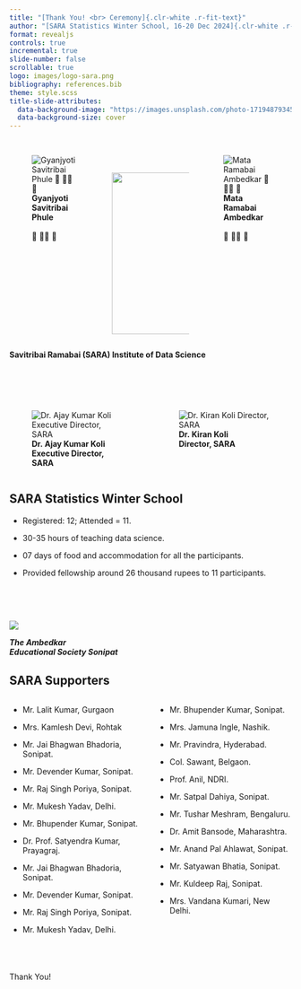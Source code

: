 ```yaml
---
title: "[Thank You! <br> Ceremony]{.clr-white .r-fit-text}"
author: "[SARA Statistics Winter School, 16-20 Dec 2024]{.clr-white .r-fit-text}"
format: revealjs
controls: true
incremental: true
slide-number: false
scrollable: true
logo: images/logo-sara.png
bibliography: references.bib
theme: style.scss
title-slide-attributes: 
  data-background-image: "https://images.unsplash.com/photo-1719487934500-c6aeb08a4c36?q=80&w=2030&auto=format&fit=crop&ixlib=rb-4.0.3&ixid=M3wxMjA3fDB8MHxwaG90by1wYWdlfHx8fGVufDB8fHx8fA%3D%3D"
  data-background-size: cover
---
```


##  {background-image="https://images.unsplash.com/photo-1615715035868-fc94bd5ffdac?q=80&w=2070&auto=format&fit=crop&ixlib=rb-4.0.3&ixid=M3wxMjA3fDB8MHxwaG90by1wYWdlfHx8fGVufDB8fHx8fA%3D%3D" background-size="cover" background-repeat="repeat"}

::::::: centering
:::::: columns
::: {.column width="35%"}
![**Gyanjyoti [Sa]{.clr-red}vitribai Phule**<br><br>🌺 🙏🏽 🌼](images/intro/savitrimai.png)
:::

::: {.column width="30%"}
<br>

![](images/logo-sara.png){width="3in" fig-align="center"}
:::

::: {.column width="35%"}
![**Mata [Ra]{.clr-red}mabai Ambedkar**<br><br>🌺 🙏🏽 🌼](images/intro/ramai.png)
:::
::::::

[**Savitribai Ramabai (SARA) Institute of Data Science**]{.r-fit-text}
:::::::

## {background-image="https://images.unsplash.com/photo-1615715035868-fc94bd5ffdac?q=80&w=2070&auto=format&fit=crop&ixlib=rb-4.0.3&ixid=M3wxMjA3fDB8MHxwaG90by1wYWdlfHx8fGVufDB8fHx8fA%3D%3D" background-size="cover" background-repeat="repeat"}

<br>
<br>

:::: {.columns .centering}

::: {.column width="50%"}
![**Dr. Ajay Kumar Koli<br>Executive Director, SARA**](images/ajay.png){fig-align="center"}
:::

::: {.column width="50%"}
![**Dr. Kiran Koli<br>Director, SARA**](images/kiran.png){fig-align="center"}
:::

::::

## SARA Statistics Winter School {background-color="#003262"}

- Registered: 12; Attended = 11.

- 30-35 hours of teaching data science.

- 07 days of food and accommodation for all the participants.

- Provided fellowship around 26 thousand rupees to 11 participants.

## {background-image="https://images.unsplash.com/photo-1615715035868-fc94bd5ffdac?q=80&w=2070&auto=format&fit=crop&ixlib=rb-4.0.3&ixid=M3wxMjA3fDB8MHxwaG90by1wYWdlfHx8fGVufDB8fHx8fA%3D%3D" background-size="cover"}

<br>
<br>

:::: {.centering}

![](images/sonipat-bhawan.png)

[***The Ambedkar <br>Educational Society Sonipat***]{.r-fit-text}

::::

## SARA Supporters {background-image="https://images.unsplash.com/photo-1615715035868-fc94bd5ffdac?q=80&w=2070&auto=format&fit=crop&ixlib=rb-4.0.3&ixid=M3wxMjA3fDB8MHxwaG90by1wYWdlfHx8fGVufDB8fHx8fA%3D%3D" background-size="cover"}

:::: {.columns  .r-fit-text}

::: {.column width="50%" .nonincremental}
- Mr. Lalit Kumar, Gurgaon

- Mrs. Kamlesh Devi, Rohtak

- Mr. Jai Bhagwan Bhadoria, Sonipat.

- Mr. Devender Kumar, Sonipat.

- Mr. Raj Singh Poriya, Sonipat.

- Mr. Mukesh Yadav, Delhi.

- Mr. Bhupender Kumar, Sonipat.

- Dr. Prof. Satyendra Kumar, Prayagraj.

- Mr. Jai Bhagwan Bhadoria, Sonipat.

- Mr. Devender Kumar, Sonipat.

- Mr. Raj Singh Poriya, Sonipat.

- Mr. Mukesh Yadav, Delhi.
:::

::: {.column width="50%" .nonincremental}
- Mr. Bhupender Kumar, Sonipat.

- Mrs. Jamuna Ingle, Nashik.

- Mr. Pravindra, Hyderabad.

- Col. Sawant, Belgaon.

- Prof. Anil, NDRI.

- Mr. Satpal Dahiya, Sonipat.

- Mr. Tushar Meshram, Bengaluru.

- Dr. Amit Bansode, Maharashtra.

- Mr. Anand Pal Ahlawat, Sonipat.

- Mr. Satyawan Bhatia, Sonipat.

- Mr. Kuldeep Raj, Sonipat.

- Mrs. Vandana Kumari, New Delhi.

:::

::::

# {background-image="images/summer-school.jpeg" background-size="contain" background-color="black"}

# {background-image="images/day1.jpg" background-size="cover"}



#  {background-image="images/intro/guru-ravidas.jpg" background-size="contain" background-position="right" background-color="black"} 

:::: {.columns}

::: {.column width="50%"}
[Thank You!]{.r-fit-text}
:::

::: {.column width="50%"}

:::

::::


